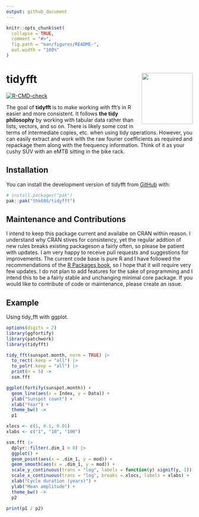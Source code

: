 ```yaml
---
output: github_document
---
```


<!-- README.md is generated from README.Rmd. Please edit that file -->

```r
knitr::opts_chunk$set(
  collapse = TRUE,
  comment = "#>",
  fig.path = "man/figures/README-",
  out.width = "100%"
)
```

# tidyfft <a href="https://github.com/thk686/tidyfft"><img src="man/figures/logo.png" align="right" height="138" /></a>

<!-- badges: start -->
[![R-CMD-check](https://github.com/thk686/tidyfft/actions/workflows/R-CMD-check.yaml/badge.svg)](https://github.com/thk686/tidyfft/actions/workflows/R-CMD-check.yaml)
<!-- badges: end -->

The goal of **tidyfft** is to make working with fft’s in R easier and more
consistent. It follows **the tidy philosophy** by working with tabular data
rather than lists, vectors, and so on. There is likely some cost in terms
of intermediate copies, etc. when using tidy operations. However, you can
easily extract and work with the raw fourier coefficients as required and
repackage them along with the frequency information. Think of it as your
cushy SUV with an eMTB sitting in the bike rack.

## Installation

You can install the development version of tidyfft from
[GitHub](https://github.com/) with:

``` r
# install.packages("pak")
pak::pak("thk686/tidyfft")
```

## Maintenance and Contributions

I intend to keep this package current and availabe on CRAN within reason. I
understand why CRAN stives for consistency, yet the regular addtion of new rules
breaks existing packageson a fairly often, so please be patient with updates.
I am very happy to receive pull requests and suggestions for improvements. The
current code base is pure R and I have followed the recommendations of the
[R Packages book](https://r-pkgs.org/), so I hope that it will require very few updates.
I do not plan to add features for the sake of programming and I intend this to be a 
fairly stable and unchanging minimal core package. If you would like to contribute of
code or maintenance, please create an issue.

## Example

Using tidy_fft with ggplot.

```r
options(digits = 2)
library(ggfortify)
library(patchwork)
library(tidyfft)
```

```r
tidy_fft(sunspot.month, norm = TRUE) |>
  to_rect(.keep = "all") |>
  to_polr(.keep = "all") |>
  print(n = 5) ->
  ssm.fft
```

```r
ggplot(fortify(sunspot.month)) +
  geom_line(aes(x = Index, y = Data)) +
  ylab("Sunspot count") +
  xlab("Year") +
  theme_bw() ->
  p1

xlocs <- c(1, 0.1, 0.01)
xlabs <- c("1", "10", "100")

ssm.fft |>
  dplyr::filter(.dim_1 > 0) |>
  ggplot() +
  geom_point(aes(x = .dim_1, y = mod)) +
  geom_smooth(aes(x = .dim_1, y = mod)) +
  scale_y_continuous(trans = "log", labels = function(y) signif(y, 1)) +
  scale_x_continuous(trans = "log", breaks = xlocs, labels = xlabs) +
  xlab("Cycle duration (years)") +
  ylab("Mean amplitude") +
  theme_bw() ->
  p2

print(p1 / p2)
```


